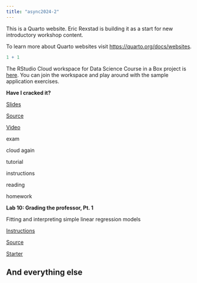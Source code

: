 ```yaml
---
title: "async2024-2"
---
```


This is a Quarto website. Eric Rexstad is building it as a start for new introductory workshop content.

To learn more about Quarto websites visit <https://quarto.org/docs/websites>.

```r
1 + 1
```

::: rstudio-cloud
The RStudio Cloud workspace for Data Science Course in a Box project is [here](https://rstudio.cloud/spaces/1655/join?access_code=5rdjusfIYF5iI0Gum2vNsBDLdtdnIEELBkf2EivK).
You can join the workspace and play around with the sample application exercises.
:::

::: slide-deck
**Have I cracked it?**


::: slides
[Slides](https://datasciencebox.org/course-materials/_slides/u4-d01-language-of-models/u4-d01-language-of-models.html#1)
:::


::: source
[Source](https://github.com/rstudio-education/datascience-box/tree/main/course-materials/_slides/u4-d01-language-of-models)
:::

::: video
[Video](https://youtu.be/MWkkvDopBKc)
:::
:::

::: exam
exam
:::


::: rstudio-cloud
cloud again
:::


::: tutorial
tutorial
:::

::: instructions
instructions
:::



::: reading
reading
:::

::: homework
homework
:::

::: lab
**Lab 10: Grading the professor, Pt. 1**

Fitting and interpreting simple linear regression models

::: instructions
[Instructions](https://datasciencebox.org/course-materials/lab-instructions/lab-10/lab-10-slr-course-evals.html)
:::

::: source
[Source](https://github.com/rstudio-education/datascience-box/tree/master/course-materials/lab-instructions/lab-10)
:::

::: starter
[Starter](https://github.com/rstudio-education/datascience-box/tree/master/course-materials/starters/lab/lab-10-slr-course-evals)
:::
:::



## And everything else